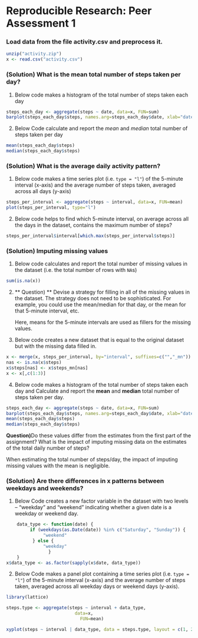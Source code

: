 Reproducible Research: Peer Assessment 1
========================================


### Load data from the file activity.csv and preprocess it.
```r
unzip("activity.zip")
x <- read.csv("activity.csv")
```

### (Solution) What is the mean total number of steps taken per day?

1. Below code makes a histogram of the total number of steps taken each day

```r
steps_each_day <- aggregate(steps ~ date, data=x, FUN=sum)
barplot(steps_each_day$steps, names.arg=steps_each_day$date, xlab="date -->", ylab="number of steps")
```

2. Below Code calculate and report the *mean* and *median* total number of
   steps taken per day

```r
mean(steps_each_day$steps)
median(steps_each_day$steps)
```

### (Solution) What is the average daily activity pattern?

1. Below code makes a time series plot (i.e. `type = "l"`) of the 5-minute
   interval (x-axis) and the average number of steps taken, averaged
   across all days (y-axis)

```r
steps_per_interval <- aggregate(steps ~ interval, data=x, FUN=mean)
plot(steps_per_interval, type="l")
```

2. Below code helps to find which 5-minute interval, on average across all the days in the
   dataset, contains the maximum number of steps?

```r
steps_per_interval$interval[which.max(steps_per_interval$steps)]
```


### (Solution) Imputing missing values

1. Below code calculates and report the total number of missing values in the
   dataset (i.e. the total number of rows with `NA`s)

```r
sum(is.na(x))
```

2. ** Question) ** Devise a strategy for filling in all of the missing values in the
   dataset. The strategy does not need to be sophisticated. For
   example, you could use the mean/median for that day, or the mean
   for that 5-minute interval, etc.


    Here, means for the 5-minute intervals are used as fillers for the missing values.
    

3. Below code creates a new dataset that is equal to the original dataset but with
   the missing data filled in.

```r
x <- merge(x, steps_per_interval, by="interval", suffixes=c("","_mn"))
nas <- is.na(x$steps)
x$steps[nas] <- x$steps_mn[nas]
x <- x[,c(1:3)]
```

4. Below code makes a histogram of the total number of steps taken each day and
   Calculate and report the **mean** and **median** total number of
   steps taken per day. 

```r
steps_each_day <- aggregate(steps ~ date, data=x, FUN=sum)
barplot(steps_each_day$steps, names.arg=steps_each_day$date, xlab="date", ylab="steps")
mean(steps_each_day$steps)
median(steps_each_day$steps)
```

  **Question)**Do these values differ from the estimates from the first part of the assignment?
  What is the impact of imputing missing data on the estimates of the total daily number of steps?
  
  When estimating the total number of steps/day, the impact of imputing missing values with the mean is 
  negligible.


### (Solution) Are there differences in x patterns between weekdays and weekends?

1. Below Code creates a new factor variable in the dataset with two levels --
   "weekday" and "weekend" indicating whether a given date is a
   weekday or weekend day.

```r
    data_type <- function(date) {
         if (weekdays(as.Date(date)) %in% c("Saturday", "Sunday")) {
              "weekend"
          } else {
              "weekday"
                }
    }
x$data_type <- as.factor(sapply(x$date, data_type))
```

2. Below Code makes a panel plot containing a time series plot (i.e. `type = "l"`)
   of the 5-minute interval (x-axis) and the average number of steps
   taken, averaged across all weekday days or weekend days
   (y-axis).

```r
library(lattice)

steps.type <- aggregate(steps ~ interval + data_type,
                          data=x,
                            FUN=mean)

xyplot(steps ~ interval | data_type, data = steps.type, layout = c(1, 2), type="l")

```